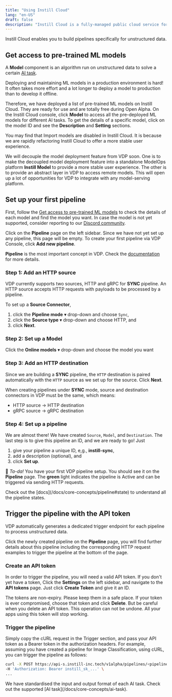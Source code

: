 ```yaml
---
title: "Using Instill Cloud"
lang: "en-US"
draft: false
description: "Instill Cloud is a fully-managed public cloud service for VDP. You can try Instill Cloud for free at https://console.instill.tech using your email address, Google, or GitHub social login."
---
```


Instill Cloud enables you to build pipelines specifically for unstructured data.

## Get access to pre-trained ML models

A **Model** component is an algorithm run on unstructured data to solve a certain [AI task](/docs/core-concepts/ai-task).

Deploying and maintaining ML models in a production environment is hard!
It often takes more effort and a lot longer to deploy a model to production than to develop it offline.

Therefore, we have deployed a list of pre-trained ML models on Instill Cloud. They are ready for use and are totally free during Open Alpha.
On the Instill Cloud console, click **Model** to access all the pre-deployed ML models for different AI tasks.
To get the details of a specific model, click on the model ID and see the **Description** and **Setting** sections.

<InfoBlock type="info" title="Instill Model">

You may find that Import models are disabled in Instill Cloud. It is because
we are rapidly refactoring Instill Cloud to offer a more stable user
experience.

We will decouple the model deployment feature from VDP soon. One
is to make the decoupled model deployment feature into a standalone ModelOps
platform **Instill Model** to provide a more stable user experience. The other is to provide an
abstract layer in VDP to access remote models. This will open up a lot of
opportunities for VDP to integrate with any model-serving platform.

</InfoBlock>

## Set up your first pipeline

First, follow the [Get access to pre-trained ML models](#get-access-to-pre-trained-ml-models) to check the details of each model and find the model you want.
In case the model is not yet supported, consider reporting to our [Discord community](http://go.instill.tech/4ey9lz).

Click on the **Pipeline** page on the left sidebar. Since we have not yet set up any pipeline, this page will be empty.
To create your first pipeline via VDP Console, click **Add new pipeline**.

<InfoBlock type="info" title="info">

**Pipeline** is the most important concept in VDP. Check the [documentation](/docs/core-concepts/pipeline) for more details.

</InfoBlock>

### Step 1: Add an HTTP source

VDP currently supports two sources, HTTP and gRPC for **SYNC** pipeline. An HTTP source accepts HTTP requests with payloads to be processed by a pipeline.

To set up a **Source Connector**,

1. click the **Pipeline mode** ▾ drop-down and choose `Sync`,
2. click the **Source type** ▾ drop-down and choose HTTP, and
3. click **Next**.

### Step 2: Set up a Model

Click the **Online models** ▾ drop-down and choose the model you want

### Step 3: Add an HTTP destination

Since we are building a **SYNC** pipeline, the `HTTP` destination is paired automatically with the `HTTP` source as we set up for the source. Click **Next**.

<InfoBlock type="info" title="paired data connectors">

When creating pipelines under **SYNC** mode, source and destination connectors in VDP must be the same, which means:

- HTTP source → HTTP destination
- gRPC source → gRPC destination

</InfoBlock>

### Step 4: Set up a pipeline

We are almost there! We have created `Source`, `Model`, and `Destination`. The last step is to give this pipeline an ID, and we are ready to go! Just

1. give your pipeline a unique ID, e,g., **instill-sync**,
2. add a description (optional), and
3. click **Set up**.

🎉 _Ta-da!_ You have your first VDP pipeline setup. You should see it on the **Pipeline** page.
The **green** light indicates the pipeline is Active and can be triggered via sending HTTP requests.

<InfoBlock type="info" title="pipeline states">
  Check out the [docs](/docs/core-concepts/pipeline#state) to understand all the
  pipeline states.
</InfoBlock>

## Trigger the pipeline with the API token

VDP automatically generates a dedicated trigger endpoint for each pipeline to process unstructured data.

Click the newly created pipeline on the **Pipeline** page, you will find further details about this pipeline including
the corresponding HTTP request examples to trigger the pipeline at the bottom of the page.

### Create an API token

In order to trigger the pipeline, you will need a valid API token.
If you don't yet have a token, Click the **Settings** on the left sidebar, and navigate to the **API tokens** page.
Just click **Create Token** and give it an ID.

The tokens are non-expiry. Please keep them in a safe place.
If your token is ever compromised, choose that token and click **Delete**.
But be careful when you delete an API token. This operation can not be undone.
All your apps using this token will stop working.

### Trigger the pipeline

Simply copy the cURL request in the Trigger section, and pass your API token as a Bearer token in the authorization headers.
For example, assuming you have created a pipeline for Image Classification, using cURL, you can trigger the pipeline as follows:

```bash cURL
curl -X POST https://api-s.instill-inc.tech/v1alpha/pipelines/<pipeline-id>/trigger \
-H 'Authorization: Bearer instill_sk_...' \
...
```

<InfoBlock type="info" title="standardise AI task">
  We have standardised the input and output format of each AI task. Check out
  the supported [AI task](/docs/core-concepts/ai-task).
</InfoBlock>
